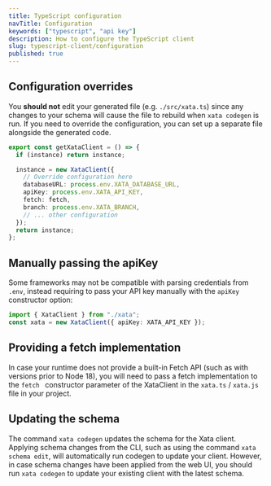 ```yaml
---
title: TypeScript configuration
navTitle: Configuration
keywords: ["typescript", "api key"]
description: How to configure the TypeScript client
slug: typescript-client/configuration
published: true
---
```


## Configuration overrides

You **should not** edit your generated file (e.g. `./src/xata.ts`) since any changes to your schema will cause the file to rebuild when `xata codegen` is run. If you need to override the configuration, you can set up a separate file alongside the generated code.

```ts
export const getXataClient = () => {
  if (instance) return instance;

  instance = new XataClient({
    // Override configuration here
    databaseURL: process.env.XATA_DATABASE_URL,
    apiKey: process.env.XATA_API_KEY,
    fetch: fetch,
    branch: process.env.XATA_BRANCH,
    // ... other configuration
  });
  return instance;
};
```

## Manually passing the apiKey

Some frameworks may not be compatible with parsing credentials from `.env`, instead requiring to pass your API key manually with the `apiKey` constructor option:

```ts
import { XataClient } from "./xata";
const xata = new XataClient({ apiKey: XATA_API_KEY });
```

## Providing a fetch implementation

In case your runtime does not provide a built-in Fetch API (such as with versions prior to Node 18), you will need to pass a fetch implementation to the `fetch ` constructor parameter of the XataClient in the `xata.ts` / `xata.js `file in your project.

## Updating the schema

The command `xata codegen` updates the schema for the Xata client. Applying schema changes from the CLI, such as using the command `xata schema edit`, will automatically run codegen to update your client. However, in case schema changes have been applied from the web UI, you should run `xata codegen` to update your existing client with the latest schema.
